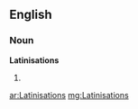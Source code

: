 ==English==

===Noun===
'''Latinisations'''

# {{plural of|[[Latinisation]]}}

[[ar:Latinisations]]
[[mg:Latinisations]]